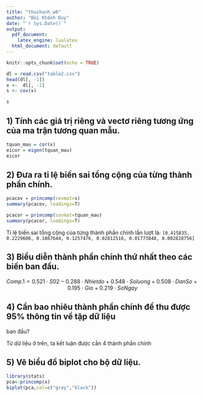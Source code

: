 ```yaml
---
title: "thuchanh_w6"
author: "Bùi Khánh Duy"
date: "`r Sys.Date()`"
output:
  pdf_document: 
    latex_engine: lualatex
  html_document: default
---
```


```r
knitr::opts_chunk$set(echo = TRUE)
```

```r
dl = read.csv("table2.csv")
head(dl[, -1])
x <-  dl[, -1]
s <- cov(x)

s
```
## 1) Tính các giá trị riêng và vectơ riêng tương ứng của ma trận tương quan mẫu.
```r
tquan_mau = cor(x)
eicor = eigen(tquan_mau)
eicor
```
## 2) Đưa ra tỉ lệ biến sai tổng cộng của từng thành phần chính.
```r
pcacov = princomp(covmat=s)
summary(pcacov, loadings=T)

pcacor = princomp(covmat=tquan_mau)
summary(pcacor, loadings=T)
```

Tỉ lệ biến sai tổng cộng của từng thành phần chính lần lượt là: 
`[0.415835, 0.2229606, 0.1867644, 0.1257476, 0.02812516, 0.01773848, 0.002828756]` 

## 3) Biểu diễn thành phần chính thứ nhất theo các biến ban đầu.
$$
Comp.1 =  0.521 \cdot S02 - 0.288\cdot Nhietdo + 0.548 \cdot Soluong + 0.508 \cdot DanSo+ 0.195\cdot Gio + 0.219\cdot SoNgay
$$

## 4) Cần bao nhiêu thành phần chính để thu được 95% thông tin về tập dữ liệu
ban đầu?

Từ dữ liệu ở trên, ta kết luận được cần 4 thành phần chính

## 5) Vẽ biểu đồ biplot cho bộ dữ liệu.
```r
library(stats)
pca<-princomp(x)
biplot(pca,col=c("gray","black"))
```